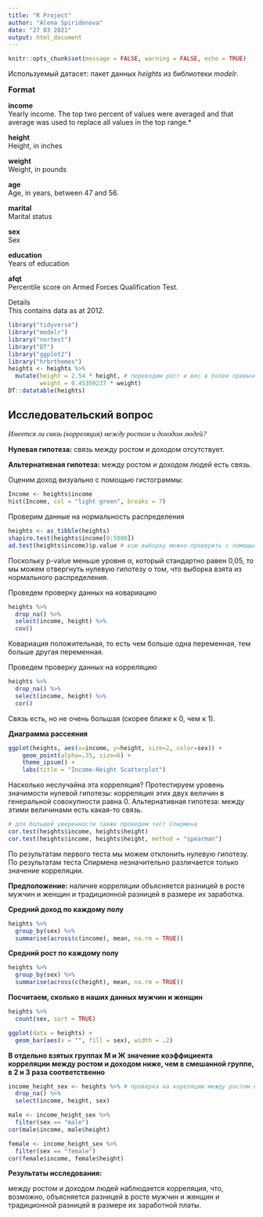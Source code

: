 ```yaml
---
title: "R Project"
author: "Alena Spiridonova"
date: "27 03 2021"
output: html_document
---
```


```r
knitr::opts_chunk$set(message = FALSE, warning = FALSE, echo = TRUE)
```


Используемый датасет: пакет данных *heights* из библиотеки *modelr*.

<font size="3">**Format**</font>

**income**  
Yearly income. The top two percent of values were averaged and that average was used to replace all values in the top range.*

**height**  
Height, in inches

**weight**  
Weight, in pounds

**age**  
Age, in years, between 47 and 56.

**marital**  
Marital status

**sex**  
Sex

**education**  
Years of education

**afqt**  
Percentile score on Armed Forces Qualification Test.

Details  
This contains data as at 2012.


```r
library("tidyverse")
library("modelr")
library("nortest")
library("DT")
library("ggplot2")
library("hrbrthemes")
heights <- heights %>%
  mutate(height = 2.54 * height, # переводим рост и вес в более привычные единицы измерения
         weight = 0.45359237 * weight)
DT::datatable(heights)
```

## Исследовательский вопрос

<p style="font-family: times, serif; font-size:11pt; font-style:italic">
    Имеется ли связь (корреляция) между ростом и доходом людей?
</p>

**Нулевая гипотеза:** связь между ростом и доходом отсутствует.

**Альтернативная гипотеза:** между ростом и доходом людей есть связь.



Оценим доход визуально с помощью гистограммы:


```r
Income <- heights$income
hist(Income, col = "light green", breaks = 7)
```

Проверим данные на нормальность распределения


```r
heights <- as_tibble(heights)
shapiro.test(heights$income[0:5000])
ad.test(heights$income)$p.value # всю выборку можно проверить с помощью теста Андерсона-Дарлинга

```


Поскольку p-value меньше уровня α, который стандартно равен 0,05, то мы можем 
отвергнуть нулевую гипотезу о том, что выборка взята из нормального распределения.


Проведем проверку данных на ковариацию


```r
heights %>%
  drop_na() %>%
  select(income, height) %>%
  cov()
```


Ковариация положительная, то есть чем больше одна переменная, тем больше другая переменная.



Проведем проверку данных на корреляцию


```r
heights %>%
  drop_na() %>%
  select(income, height) %>%
  cor()
```



Связь есть, но не очень большая (скорее ближе к 0, чем к 1).



**Диаграмма рассеяния**

```r
ggplot(heights, aes(x=income, y=height, size=2, color=sex)) + 
    geom_point(alpha=.35, size=6) +
    theme_ipsum() + 
    labs(title = "Income-Height Scatterplot")
```



Насколько неслучайна эта корреляция? Протестируем уровень значимости нулевой 
гипотезы: корреляция этих двух величин в генеральной совокупности равна 0. Альтернативная гипотеза: между этими величинами есть какая-то связь.



```r
# для большей уверенности также проведем тест Спирмена
cor.test(heights$income, heights$height)
cor.test(heights$income, heights$height, method = "spearman")
```



По результатам первого теста мы можем отклонить нулевую гипотезу.
По результатам теста Спирмена незначительно различается только значение 
корреляции.




**Предположение:** наличие корреляции объясняется разницей в росте мужчин и женщин и традиционной разницей в размере их заработка.



**Средний доход по каждому полу**



```r
heights %>%
  group_by(sex) %>%
  summarise(across(c(income), mean, na.rm = TRUE))
```



**Средний рост по каждому полу**



```r
heights %>%
  group_by(sex) %>%
  summarise(across(c(height), mean, na.rm = TRUE))
```



**Посчитаем, сколько в наших данных мужчин и женщин**



```r
heights %>%
  count(sex, sort = TRUE)
```

```r
ggplot(data = heights) +
  geom_bar(aes(x = "", fill = sex), width = .2)
```



**В отдельно взятых группах М и Ж значение коэффициента корреляции между **
**ростом и доходом ниже, чем в смешанной группе, в 2 и 3 раза соответственно**



```r
income_height_sex <- heights %>% # проверка на кореляцию между ростом и доходом отдельно для М и Ж
  drop_na() %>%
  select(income, height, sex)

male <- income_height_sex %>%
  filter(sex == "male")
cor(male$income, male$height)

female <- income_height_sex %>%
  filter(sex == "female")
cor(female$income, female$height)
```



**Результаты исследования:**



между ростом и доходом людей наблюдается корреляция, что, возможно, объясняется разницей в росте мужчин и женщин и традиционной разницей в размере их заработной платы.



